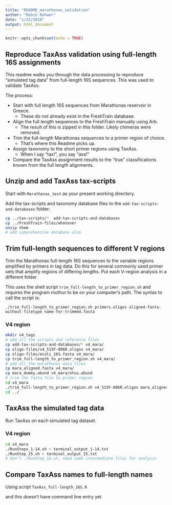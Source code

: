 ```yaml
---
title: "README_marathonas_validation"
author: "Robin Rohwer"
date: "1/22/2018"
output: html_document
---
```


```r
knitr::opts_chunk$set(echo = TRUE)
```



## Reproduce TaxAss validation using full-length 16S assignments

This readme walks you through the data processing to reproduce "simulated 
tag data" from full-length 16S sequences. This was used to validate TaxAss.

The process:  

* Start with full length 16S sequences from Marathonas reservoir in Greece.   
    * These do not already exist in the FreshTrain database.  
* Align the full length sequences to the FreshTrain manually using Arb.   
    * The result of this is zipped in this folder. Likely chimeras were removed.  
* Trim the full-length Marathonas sequences to a primer region of choice.   
    * That's where this Readme picks up.  
* Assign taxonomy to the short primer regions using TaxAss.  
    * When I say "tax!", you say "ass!"  
* Compare the TaxAss assignment results to the "true" classifications known 
from the full length alignments.




## Unzip and add TaxAss tax-scripts  

Start with `Marathonas_test` as your present working directory.  

Add the tax-scripts and taxonomy database files to the `add-tax-scripts-and-databases` folder:  

```bash
cp ../tax-scripts/*  add-tax-scripts-and-databases
cp ../FreshTrain-files/whatever 
unzip them
# add comprehensive database also
```  




## Trim full-length sequences to different V regions  

Trim the Marathonas full-length 16S sequences to the variable regions amplified by primers in tag data. Do this for several commonly used primer sets that amplify regions of differing lengths. Put
each V-region analysis in a different folder.

This uses the shell script `trim_full-length_to_primer_region.sh` and requires the program mothur to be on your computer's path. The syntax to call the script is:  
```
./trim_full-length_to_primer_region.sh primers.oligos aligned-fasta-without-filetype name-for-trimmed.fasta
```

### V4 region
```bash
mkdir v4_tags
# add all the scripts and reference files
cp add-tax-scripts-and-databases/* v4_mara/
cp oligo-files/v4_515F-806R.oligos v4_mara/
cp oligo-files/ecoli_16S.fasta v4_mara/
cp trim_full-length_to_primer_region.sh v4_mara/
# add all the marathonas data files
cp mara_aligned.fasta v4_mara/
cp mara_dummy.abund v4_mara/otus.abund
# trim the fasta file to primer region
cd v4_mara
./trim_full-length_to_primer_region.sh v4_515F-806R.oligos mara_aligned otus.fasta
cd ../
```




## TaxAss the simulated tag data  

Run TaxAss on each simulated tag dataset. 

### V4 region
```bash
cd v4_mara
./RunSteps_1-14.sh > terminal_output_1-14.txt
./RunStep_15.sh > terminal_output_15.txt
# don't ./RunStep_16.sh, need some intermediate files for analysis
```




## Compare TaxAss names to full-length names  

Using script `TaxAss_full-length_16S.R`  


and this doesn't have command line entry yet.  

